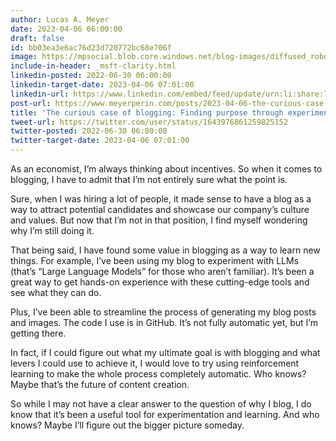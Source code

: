 ```yaml
---
author: Lucas A. Meyer
date: 2023-04-06 06:00:00
draft: false
id: bb03ea3e6ac76d23d720772bc68e706f
image: https://mpsocial.blob.core.windows.net/blog-images/diffused_robot_blogging.png
include-in-header: _msft-clarity.html
linkedin-posted: 2022-06-30 06:00:00
linkedin-target-date: 2023-04-06 07:01:00
linkedin-url: https://www.linkedin.com/embed/feed/update/urn:li:share:7049742562890313729
post-url: https://www.meyerperin.com/posts/2023-04-06-the-curious-case-of-blogging-finding-purpose-through-experimentation.html
title: 'The curious case of blogging: Finding purpose through experimentation.'
tweet-url: https://twitter.com/user/status/1643976861259825152
twitter-posted: 2022-06-30 06:00:00
twitter-target-date: 2023-04-06 07:01:00
---
```


As an economist, I'm always thinking about incentives. So when it comes to blogging, I have to admit that I'm not entirely sure what the point is. 

Sure, when I was hiring a lot of people, it made sense to have a blog as a way to attract potential candidates and showcase our company's culture and values. But now that I'm not in that position, I find myself wondering why I'm still doing it. 

That being said, I have found some value in blogging as a way to learn new things. For example, I've been using my blog to experiment with LLMs (that's "Large Language Models" for those who aren't familiar). It's been a great way to get hands-on experience with these cutting-edge tools and see what they can do. 

Plus, I've been able to streamline the process of generating my blog posts and images. The code I use is in GitHub. It's not fully automatic yet, but I'm getting there. 

In fact, if I could figure out what my ultimate goal is with blogging and what levers I could use to achieve it, I would love to try using reinforcement learning to make the whole process completely automatic. Who knows? Maybe that's the future of content creation. 

So while I may not have a clear answer to the question of why I blog, I do know that it's been a useful tool for experimentation and learning. And who knows? Maybe I'll figure out the bigger picture someday.